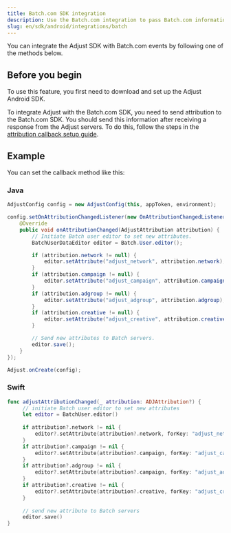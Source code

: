 ```yaml
---
title: Batch.com SDK integration
description: Use the Batch.com integration to pass Batch.com information to Adjust's servers.
slug: en/sdk/android/integrations/batch
---
```


You can integrate the Adjust SDK with Batch.com events by following one of the methods below.

## Before you begin

To use this feature, you first need to download and set up the Adjust Android SDK.

To integrate Adjust with the Batch.com SDK, you need to send attribution to the Batch.com SDK. You should send this information after receiving a response from the Adjust servers. To do this, follow the steps in the [attribution callback setup guide](/en/sdk/android/features/callbacks).

## Example

You can set the callback method like this:

<Tabs>
<Tab>

### Java

```java
AdjustConfig config = new AdjustConfig(this, appToken, environment);

config.setOnAttributionChangedListener(new OnAttributionChangedListener() {
    @Override
    public void onAttributionChanged(AdjustAttribution attribution) {
        // Initiate Batch user editor to set new attributes.
        BatchUserDataEditor editor = Batch.User.editor();

        if (attribution.network != null) {
            editor.setAttribute("adjust_network", attribution.network);
        }
        if (attribution.campaign != null) {
            editor.setAttribute("adjust_campaign", attribution.campaign);
        }
        if (attribution.adgroup != null) {
            editor.setAttribute("adjust_adgroup", attribution.adgroup);
        }
        if (attribution.creative != null) {
            editor.setAttribute("adjust_creative", attribution.creative);
        }

        // Send new attributes to Batch servers.
        editor.save();
    }
});

Adjust.onCreate(config);
```

</Tab>
<Tab>

### Swift

```swift
func adjustAttributionChanged(_ attribution: ADJAttribution?) {
     // initiate Batch user editor to set new attributes
     let editor = BatchUser.editor()
     
     if attribution?.network != nil {
         editor?.setAttribute(attribution?.network, forKey: "adjust_network")
     }
     if attribution?.campaign != nil {
         editor?.setAttribute(attribution?.campaign, forKey: "adjust_campaign")
     }
     if attribution?.adgroup != nil {
         editor?.setAttribute(attribution?.campaign, forKey: "adjust_adgroup")
     }
     if attribution?.creative != nil {
         editor?.setAttribute(attribution?.creative, forKey: "adjust_creative")
     }
     
     // send new attribute to Batch servers
     editor.save()
}
```

</Tab>
</Tabs>
